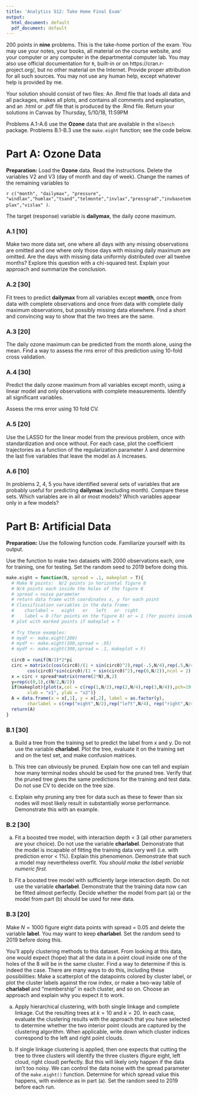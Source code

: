 ```yaml
---
title: 'Analytics 512: Take Home Final Exam'
output:
  html_document: default
  pdf_document: default
---
```


200 points in __nine__ problems. This is the take-home portion of the exam. You may use your notes, your books, all material on the course website, and your computer or any computer in the departmental computer lab. You may also use official documentation for `R`, built-in or on https://cran.r-project.org/, but no other material on the Internet. Provide proper attribution for all such sources. You may not use any human help, except whatever help is provided by me. 

Your solution should consist of two files: An .Rmd file that loads all data and all packages, makes all plots, and contains all comments and explanation, and an .html or .pdf file that is produced by the .Rmd file. Return your solutions in Canvas by Thursday, 5/10/18, 11:59PM 




Problems A.1-A.6 use the __Ozone__ data that are available in the `mlbench` package. 
Problems B.1-B.3 use the `make.eight` function; see the code below.


# Part A: Ozone Data

__Preparation:__ Load the __Ozone__ data. Read the instructions. Delete the variables V2 and V3 (day of month and day of week). Change the names of the remaining variables to

`r c("month", "dailymax", "pressure", "windlax","humlax","tsand","telmonte","invlax","pressgrad","invbasetemplax","vislax" )
`. 

The target (response) variable is __dailymax__, the daily ozone maximum.

### A.1 [10] 

Make two more data set, one where all days with any missing observations are omitted and one where only those days with missing daily maximum are omitted. Are the days with missing data uniformly distributed over all twelve months? Explore this question with a chi-squared test. Explain your approach and summarize the conclusion.   


### A.2 [30] 

Fit trees to predict __dailymax__ from all variables except __month__, once from data with complete observations and once from data with complete daily maximum observations, but possibly missing data elsewhere. Find a short and convincing way to show that the two trees are the same.  


### A.3 [20] 

The daily ozone maximum can be predicted from the month alone, using the mean. Find a way to assess the rms error of this prediction using 10-fold cross validation.


### A.4 [30] 

Predict the daily ozone maximum from all variables except month, using a linear model and only observations with complete measurements. Identify all significant variables.

Assess the rms error using 10 fold CV.


### A.5 [20] 

Use the LASSO for the linear model from the previous problem, once with standardization and once without. For each case, plot the coefficient trajectories as a function of the regularization parameter $\lambda$  and determine the last five variables that leave the model as $\lambda$ increases.


### A.6 [10]

In problems 2, 4, 5 you have identified several sets of variables that are probably useful for predicting __dailymax__ (excluding month). Compare these sets. Which variables are in all or most models? Which variables appear only in a few models?   


# Part B: Artificial Data

__Preparation:__ Use the following function code. Familiarize yourself with its output. 

Use the function to make two datasets with 2000 observations each, one for training, one for testing. Set the random seed to 2019 before doing this. 

```r
make.eight = function(N, spread = .1, makeplot = T){
  # Make N points:  N/2 points in horizontal figure 8
  # N/4 points each inside the holes of the figure 8
  # spread = noise parameter
  # return data frame with coordinates x, y for each point 
  # Classification variables in the data frame:
  #    charlabel =   eight   or   left   or  right
  #    label = 0 (for points on the figure 8) or = 1 (for points inside the holes)
  # plot with marked points if makeplot = T
  
  # Try these examples:
  # mydf <- make.eight(200)
  # mydf <- make.eight(100,spread = .05)
  # mydf <- make.eight(300,spread = .1, makeplot = F)
  
  circ0 = runif(N/2)*2*pi
  circ = matrix(c(cos(circ0)/(1 + sin(circ0)^2),rep(-.5,N/4),rep(.5,N/4),
        cos(circ0)*sin(circ0)/(1 + sin(circ0)^2),rep(0,N/2)),ncol = 2)
  x = circ + spread*matrix(rnorm(2*N),N,2)
  y=rep(c(0,1),c(N/2,N/2))
  if(makeplot){plot(x,col = c(rep(1,N/2),rep(2,N/4),rep(3,N/4)),pch=19, 
        xlab = "x1", ylab = "x2")}
  A = data.frame(x = x[,1], y = x[,2], label = as.factor(y), 
        charlabel = c(rep("eight",N/2),rep("left",N/4), rep("right",N/4)))
  return(A)
}
```

### B.1 [30] 

(a) Build a tree from the training set to predict the label from  x and y. Do not use the variable __charlabel__. Plot the tree, evaluate it on the training set and on the test set, and make confusion matrices.


(b) This tree can obviously be pruned. Explain how one can tell and explain how many terminal nodes should be used for the pruned tree. Verify that the pruned tree gives the same predictions for the training and test data. Do not use CV to decide on the tree size.


(c) Explain why pruning any tree for data such as these to fewer than six nodes will most likely result in substantially worse performance. Demonstrate this with an example. 

### B.2 [30] 

(a) Fit a boosted tree model, with interaction depth < 3 (all other parameters are your choice). Do not use the variable __charlabel__. Demonstrate that the model is incapable of fitting the training data very well (i.e. with prediction error < 1%). Explain this phenomenon. Demonstrate that such a model may nevertheless overfit. _You should make the label veriable numeric first._

(b) Fit a boosted tree model with sufficiently large interaction depth. Do not use the variable __charlabel__. Demonstrate that the training data now can be fitted almost perfectly. Decide whether the model from part (a) or the model from part (b) should be used for new data.


### B.3 [20]

Make $N = 1000$ figure eight data points with spread = 0.05 and delete the variable __label__. You may want to keep  __charlabel__. Set the random seed to 2019 before doing this.

You'll apply clustering methods to this dataset. From looking at this data, one would expect (hope) that all the data in a point cloud inside one of the holes of the 8 will be in the same cluster. Find a way to determine if this is indeed the case. There are many ways to do this, including these possibilities: Make a scatterplot of the datapoints colored by cluster label, or plot the cluster labels against the row index, or make a two-way table of __charlabel__ and "membership" in each cluster, and so on. Choose an approach and explain why you expect it to work. 


(a) Apply hierarchical clustering, with both single linkage and complete linkage. Cut the resulting trees at $k = 10$ and $k = 20$. In each case, evaluate the clustering results with the approach that you have selected to determine whether the two interior point clouds are captured by the clustering algorithm. When applicable, write down which cluster indices correspond to the left and right point clouds.


(b) If single linkage clustering is applied, then one expects that cutting the tree to three clusters will identify the three clusters (figure eight, left cloud, right cloud) perfectly. But this will likely only happen if the data isn't too noisy. We can control the data noise with the spread parameter of the `make.eight()` function. Determine for which spread value this happens, with evidence as in part (a). Set the random seed to 2019 before each run.
